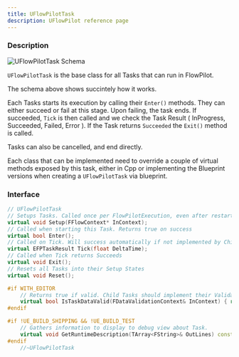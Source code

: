 ```yaml
---
title: UFlowPilotTask
description: UFlowPilot reference page
---
```




<Ref c="UFlowPilotTask" p="UObject" />

### Description

<Image src={schema} alt="UFlowPilotTask Schema" />

`UFlowPilotTask` is the base class for all Tasks that can run in FlowPilot.

The schema above shows succintely how it works.

Each Tasks starts its execution by calling their `Enter()` methods. They can either succeed or fail at this stage.
Upon failing, the task ends. If succeeded, `Tick` is then called and we check the Task Result ( InProgress, Succeeded, Failed, Error ).
If the Task returns `Succeeded` the `Exit()` method is called.

Tasks can also be cancelled, and end directly.

Each class that can be implemented need to override a couple of virtual methods exposed by this task, either in Cpp or implementing the Blueprint versions when creating a `UFlowPilotTask` via blueprint.

### Interface

```cpp
// UFlowPilotTask
// Setups Tasks. Called once per FlowPilotExecution, even after restarts.
virtual void Setup(FFlowContext* InContext);
// Called when starting this Task. Returns true on success
virtual bool Enter();
// Called on Tick. Will success automatically if not implemented by Child classes
virtual EFPTaskResult Tick(float DeltaTime);
// Called when Tick returns Succeeds
virtual void Exit();
// Resets all Tasks into their Setup States
virtual void Reset();

#if WITH_EDITOR
	// Returns true if valid. Child Tasks should implement their Validations
	virtual bool IsTaskDataValid(FDataValidationContext& InContext) { return true; }
#endif

#if !UE_BUILD_SHIPPING && !UE_BUILD_TEST
	// Gathers information to display to debug view about Task.
	virtual void GetRuntimeDescription(TArray<FString>& OutLines) const {};
#endif
	//~UFlowPilotTask
```